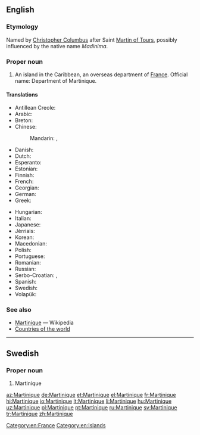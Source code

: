 ==English==
{{wikipedia}}

===Etymology===
Named by [[w:Christopher Columbus|Christopher Columbus]] after Saint [[w:Martin of Tours|Martin of Tours]], possibly influenced by the native name ''Madinima''.

===Proper noun===
{{en-proper noun}}

# An island in the Caribbean, an overseas department of [[France]]. Official name: Department of Martinique.

====Translations====
{{trans-top|Department of Martinique}}
* Antillean Creole: {{t|gcf|Matinik}}
* Arabic: {{t|ar|مارتينيك|m|tr=martinik|sc=Arab}}
* Breton: {{t|br|Martinik}}
* Chinese:
*: Mandarin: {{t+|cmn|馬提尼克|sc=Hani}}, {{t|cmn|马提尼克|tr=Mǎtíníkè|sc=Hani}}
* Danish: {{t|da|Martinique}}
* Dutch: {{t|nl|Martinique}}
* Esperanto: {{t|eo|Martiniko}}
* Estonian: {{t+|et|Martinique}}
* Finnish: {{t|fi|Martinique}}
* French: {{t+|fr|Martinique|f}}
* Georgian: {{t|ka|მარტინიკა|sc=Geor}}
* German: {{t+|de|Martinique}}
* Greek: {{t+|el|Μαρτινίκα|f|tr=Martiníka}}
{{trans-mid}}
* Hungarian: {{t+|hu|Martinique}}
* Italian: {{t|it|Martinica}}
* Japanese: {{t|ja|マルティニーク島|tr=Marutinīku-tō|sc=Jpan}}
* Jèrriais: {{t|roa-jer|Martinique|f}}
* Korean: {{t|ko|마르티니크|tr=Mareutinikeu|sc=Kore}}
* Macedonian: {{t|mk|Мартиник|m|tr=Mártinik}}
* Polish: {{t+|pl|Martynika}}
* Portuguese: {{t+|pt|Martinica}}
* Romanian: {{t|ro|Martinica|f}}
* Russian: {{t|ru|Мартиника|f|tr=Martiníka}}
* Serbo-Croatian: {{t|sh|Martinika|f}}, {{t|sh|Martinik|m}}
* Spanish: {{t+|es|Martinica}}
* Swedish: {{t+|sv|Martinique}}
* Volapük: {{t+|vo|Martinikeän}}
{{trans-bottom}}

===See also===
* [[w:Martinique|Martinique]] — Wikipedia
* [[Appendix:Countries of the world|Countries of the world]]

[[Category:en:France]]
[[Category:en:Islands]]

----

==Swedish==

===Proper noun===
{{head|sv|proper noun}}

# Martinique

[[az:Martinique]]
[[de:Martinique]]
[[et:Martinique]]
[[el:Martinique]]
[[fr:Martinique]]
[[hi:Martinique]]
[[io:Martinique]]
[[lt:Martinique]]
[[li:Martinique]]
[[hu:Martinique]]
[[uz:Martinique]]
[[pl:Martinique]]
[[pt:Martinique]]
[[ru:Martinique]]
[[sv:Martinique]]
[[tr:Martinique]]
[[zh:Martinique]]